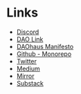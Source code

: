 # Links

- [Discord](https://discord.com/invite/3drjHWWcRa)
- [DAO Link](https://daohaus.club/)
- [DAOhaus Manifesto](../community-links/daohaus-manifesto/)
- [Github - Monorepo](https://github.com/HausDAO/daohaus-monorepo)
- [Twitter](https://twitter.com/nowdaoit)
- [Medium](https://medium.com/daohaus-club)
- [Mirror](https://daohaus.mirror.xyz/)
- [Substack](https://daohaus.substack.com/)
